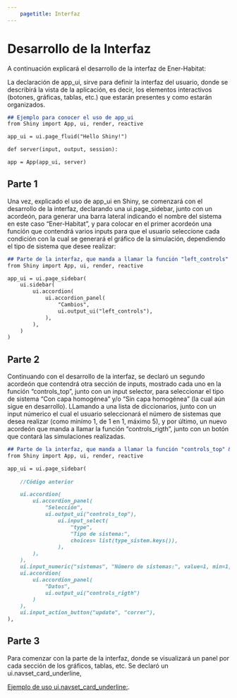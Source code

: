 ```yaml
---
    pagetitle: Interfaz
---
```


# Desarrollo de la Interfaz
A continuación explicará el desarrollo de la interfaz de Ener-Habitat:

La declaración de app_ui, sirve para definir la interfaz del usuario, donde se describirá 
la vista de la aplicación, es decir, los elementos interactivos (botones, gráficas, tablas, etc.) 
que estarán presentes y como estarán organizados.


````markdown
## Ejemplo para conocer el uso de app_ui
from Shiny import App, ui, render, reactive 

app_ui = ui.page_fluid("Hello Shiny!")

def server(input, output, session):

app = App(app_ui, server)
````
## Parte 1 
Una vez, explicado el uso de app_ui en Shiny, se comenzará con el desarrollo de la interfaz, declarando 
una ui.page_sidebar, junto con un acordeón, para generar una barra lateral indicando el nombre del sistema en 
este caso "Ener-Habitat", y para colocar en el primer acordeón una función que contendrá varios inputs para que el usuario seleccione cada condición con la cual se generará el gráfico de la simulación, dependiendo el tipo de sistema que desee realizar: 

````markdown
## Parte de la interfaz, que manda a llamar la función "left_controls"
from Shiny import App, ui, render, reactive 

app_ui = ui.page_sidebar(
    ui.sidebar(
        ui.accordion(
            ui.accordion_panel(
                "Cambios",
                ui.output_ui("left_controls"),
            ),
        ),
    )
)        
````
## Parte 2
Continuando con el desarrollo de la interfaz, se declaró un segundo acordeón que contendrá otra sección de inputs, 
mostrado cada uno en la función "controls_top", junto con un input selector, para seleccionar el tipo de sistema
"Con capa homogénea" y/o "Sin capa homogénea" (la cual aún sigue en desarrollo). 
LLamando a una lista de diccionarios, junto con un input númerico el cual el usuario seleccionará el número de sistemas
que desea realizar (como minímo 1, de 1 en 1, máximo 5), y por último, un nuevo acordeón que manda a llamar la función 
"controls_rigth", junto con un botón que contará las simulaciones realizadas. 

````markdown
## Parte de la interfaz, que manda a llamar la función "controls_top" & "controls_rigth"
from Shiny import App, ui, render, reactive 

app_ui = ui.page_sidebar(
    
    //Código anterior

    ui.accordion(
        ui.accordion_panel(
            "Selección",
            ui.output_ui("controls_top"),
                ui.input_select(  
                    "type",  
                    "Tipo de sistema:",  
                    choices= list(type_sistem.keys()),  
                ),
        ),
    ),
    ui.input_numeric("sistemas", "Número de sistemas:", value=1, min=1, max=5),  
    ui.accordion(
        ui.accordion_panel(
            "Datos",
            ui.output_ui("controls_rigth")
        )
    ),
    ui.input_action_button("update", "correr"),
),        
````
## Parte 3 
Para comenzar con la parte de la interfaz, donde se visualizará un panel por cada sección de los gráficos, tablas, etc. 
Se declaró un ui.navset_card_underline,

::: {.callout-note appearance="simple"}
[Ejemplo de uso ui.navset_card_underline:](https://shiny.posit.co/py/api/core/ui.navset_card_underline.html#).
:::